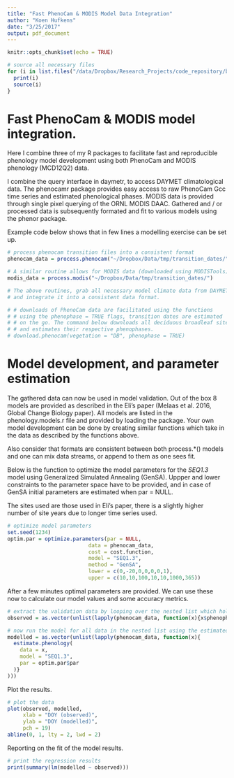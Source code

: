 ```yaml
---
title: "Fast PhenoCam & MODIS Model Data Integration"
author: "Koen Hufkens"
date: "3/25/2017"
output: pdf_document
---
```


```r
knitr::opts_chunk$set(echo = TRUE)

# source all necessary files
for (i in list.files("/data/Dropbox/Research_Projects/code_repository/bitbucket/PhenoR/R/","*.r", full.names = TRUE)){
  print(i)
  source(i)
}

```

# Fast PhenoCam & MODIS model integration.

Here I combine three of my R packages to facilitate fast and reproducible phenology model development using both PhenoCam and MODIS phenology (MCD12Q2) data.

I combine the query interface in daymetr, to access DAYMET climatological data. The phenocamr package provides easy access to raw PhenoCam Gcc time series and estimated phenological phases. MODIS data is provided through single pixel querying of the ORNL MODIS DAAC. Gathered and / or processed data is subsequently formated and fit to various models using the phenor package.

Example code below shows that in few lines a modelling exercise can be set up.

```r
# process phenocam transition files into a consistent format
phenocam_data = process.phenocam("~/Dropbox/Data/tmp/transition_dates/")

# A similar routine allows for MODIS data (downloaded using MODISTools) to be ingested
modis_data = process.modis("~/Dropbox/Data/tmp/transition_dates/")

# The above routines, grab all necessary model climate data from DAYMET
# and integrate it into a consistent data format.

# # downloads of PhenoCam data are facilitated using the functions
# # using the phenophase = TRUE flags, transition dates are estimated
# # on the go. The command below downloads all deciduous broadleaf sites
# # and estimates their respective phenophases.
# download.phenocam(vegetation = "DB", phenophase = TRUE)
```

# Model development, and parameter estimation

The gathered data can now be used in model validation. Out of the box 8 models are provided as described in the Eli's paper (Melaas et al. 2016, Global Change Biology paper). All models are listed in the phenology.models.r file and provided by loading the package. Your own model development can be done by creating similar functions which take in the data as described by the functions above.

Also consider that formats are consistent between both process.*() models and one can mix data streams, or append to them as one sees fit.

Below is the function to optimize the model parameters for the *SEQ1.3* model using Generalized Simulated Annealing (GenSA). Uppper and lower constraints to the parameter space have to be provided, and in case of GenSA initial parameters are estimated when par = NULL.

The sites used are those used in Eli's paper, there is a slightly higher number of site years due to longer time series used.


```r
# optimize model parameters
set.seed(1234)
optim.par = optimize.parameters(par = NULL,
                          data = phenocam_data,
                          cost = cost.function,
                          model = "SEQ1.3",
                          method = "GenSA",
                          lower = c(0,-20,0,0,0,0,1),
                          upper = c(10,10,100,10,10,1000,365))
```

After a few minutes optimal parameters are provided. We can use these now to calculate our model values and some accuracy metrics.

```r
# extract the validation data by looping over the nested list which holds all data
observed = as.vector(unlist(lapply(phenocam_data, function(x){x$phenophase})))

# now run the model for all data in the nested list using the estimated parameters
modelled = as.vector(unlist(lapply(phenocam_data, function(x){
  estimate.phenology(
    data = x,
    model = "SEQ1.3",
    par = optim.par$par
  )}
)))
```

Plot the results.

```r
# plot the data
plot(observed, modelled,
     xlab = "DOY (observed)",
     ylab = "DOY (modelled)",
     pch = 19)
abline(0, 1, lty = 2, lwd = 2)
```

Reporting on the fit of the model results.

```r
# print the regression results
print(summary(lm(modelled ~ observed)))
```
